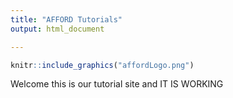```yaml
---
title: "AFFORD Tutorials"
output: html_document

---
```


::: floatting
```r
knitr::include_graphics("affordLogo.png")
```

Welcome this is our tutorial site and IT IS WORKING

:::